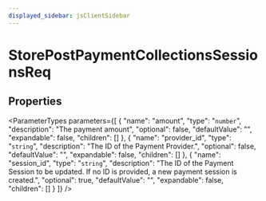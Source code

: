 ```yaml
---
displayed_sidebar: jsClientSidebar
---
```



# StorePostPaymentCollectionsSessionsReq

## Properties

<ParameterTypes parameters={[
  {
    "name": "amount",
    "type": "`number`",
    "description": "The payment amount",
    "optional": false,
    "defaultValue": "",
    "expandable": false,
    "children": []
  },
  {
    "name": "provider_id",
    "type": "`string`",
    "description": "The ID of the Payment Provider.",
    "optional": false,
    "defaultValue": "",
    "expandable": false,
    "children": []
  },
  {
    "name": "session_id",
    "type": "`string`",
    "description": "The ID of the Payment Session to be updated. If no ID is provided, a new payment session is created.",
    "optional": true,
    "defaultValue": "",
    "expandable": false,
    "children": []
  }
]} />
